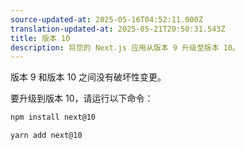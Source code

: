 ```yaml
---
source-updated-at: 2025-05-16T04:52:11.000Z
translation-updated-at: 2025-05-21T20:50:31.543Z
title: 版本 10
description: 将您的 Next.js 应用从版本 9 升级至版本 10。
---
```


版本 9 和版本 10 之间没有破坏性变更。

要升级到版本 10，请运行以下命令：

```bash filename="Terminal"
npm install next@10

yarn add next@10
```